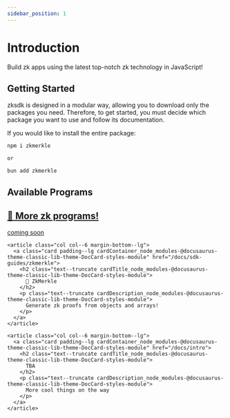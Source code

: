 ```yaml
---
sidebar_position: 1
---
```


# Introduction

Build zk apps using the latest top-notch zk technology in JavaScript!

## Getting Started

zksdk is designed in a modular way, allowing you to download only the packages you need. Therefore, to get started, you must decide which package you want to use and follow its documentation.

If you would like to install the entire package:

```bash
npm i zkmerkle

or 

bun add zkmerkle

```

## Available Programs
<article class="margin-top--lg">
  <section class="row list_node_modules-@docusaurus-theme-classic-lib-theme-DocCategoryGeneratedIndexPage-styles-module">
    <article class="col col--6 margin-bottom--lg">
      <a class="card padding--lg cardContainer_node_modules-@docusaurus-theme-classic-lib-theme-DocCard-styles-module" href="/docs/vision">
        <h2 class="text--truncate cardTitle_node_modules-@docusaurus-theme-classic-lib-theme-DocCard-styles-module">
          📄️ More zk programs!
        </h2>
        <p class="text--truncate cardDescription_node_modules-@docusaurus-theme-classic-lib-theme-DocCard-styles-module">
          coming soon
        </p>
      </a>
    </article>

    <article class="col col--6 margin-bottom--lg">
      <a class="card padding--lg cardContainer_node_modules-@docusaurus-theme-classic-lib-theme-DocCard-styles-module" href="/docs/sdk-guides/zkmerkle">
        <h2 class="text--truncate cardTitle_node_modules-@docusaurus-theme-classic-lib-theme-DocCard-styles-module">
          📄️ ZkMerkle
        </h2>
        <p class="text--truncate cardDescription_node_modules-@docusaurus-theme-classic-lib-theme-DocCard-styles-module">
          Generate zk proofs from objects and arrays!
        </p>
      </a>
    </article>
    
    <article class="col col--6 margin-bottom--lg">
      <a class="card padding--lg cardContainer_node_modules-@docusaurus-theme-classic-lib-theme-DocCard-styles-module" href="/docs/intro">
        <h2 class="text--truncate cardTitle_node_modules-@docusaurus-theme-classic-lib-theme-DocCard-styles-module">
          TBA
        </h2>
        <p class="text--truncate cardDescription_node_modules-@docusaurus-theme-classic-lib-theme-DocCard-styles-module">
          More cool things on the way
        </p>
      </a>
    </article>
  </section>
</article>